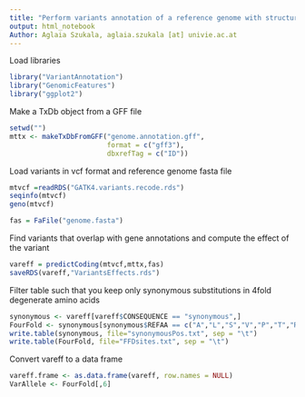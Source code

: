 ```yaml
---
title: "Perform variants annotation of a reference genome with structural annotation file (gff)"
output: html_notebook
Author: Aglaia Szukala, aglaia.szukala [at] univie.ac.at
---
```


Load libraries
```r
library("VariantAnnotation")
library("GenomicFeatures")
library("ggplot2")
```

Make a TxDb object from a GFF file
```r
setwd("")
mttx <- makeTxDbFromGFF("genome.annotation.gff",
                        format = c("gff3"),
                        dbxrefTag = c("ID"))
```

Load variants in vcf format and reference genome fasta file
```r
mtvcf =readRDS("GATK4.variants.recode.rds")
seqinfo(mtvcf)
geno(mtvcf)

fas = FaFile("genome.fasta")
```

Find variants that overlap with gene annotations and compute the effect of the variant
```r
vareff = predictCoding(mtvcf,mttx,fas)
saveRDS(vareff,"VariantsEffects.rds")
```

Filter table such that you keep only synonymous substitutions in 4fold degenerate amino acids
```r
synonymous <- vareff[vareff$CONSEQUENCE == "synonymous",]
FourFold <- synonymous[synonymous$REFAA == c("A","L","S","V","P","T","R","G")]
write.table(synonymous, file="synonymousPos.txt", sep = "\t")
write.table(FourFold, file="FFDsites.txt", sep = "\t")
```

Convert vareff to a data frame
```r
vareff.frame <- as.data.frame(vareff, row.names = NULL) 
VarAllele <- FourFold[,6]
```
